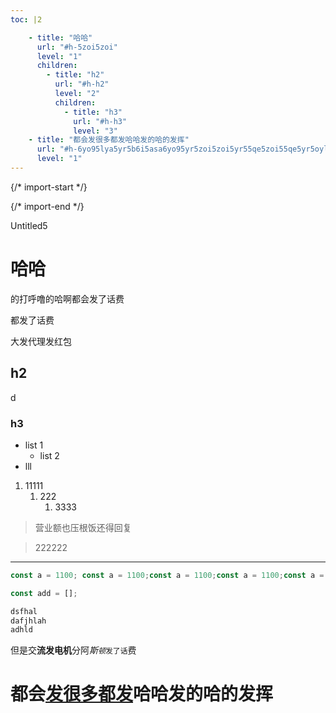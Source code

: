 ```yaml
---
toc: |2

    - title: "哈哈"
      url: "#h-5zoi5zoi"
      level: "1"
      children:
        - title: "h2"
          url: "#h-h2"
          level: "2"
          children:
            - title: "h3"
              url: "#h-h3"
              level: "3"
    - title: "都会发很多都发哈哈发的哈的发挥"
      url: "#h-6yo95lya5yr5b6i5asa6yo95yr5zoi5zoi5yr55qe5zoi55qe5yr5oyl"
      level: "1"
---
```


  {/* import-start */}
  
  {/* import-end */}
   
<STitle>
Untitled5
</STitle>

# 哈哈

的打呼噜的哈啊都会发了话费

都发了话费

大发代理发红包

## h2

d

### h3

* list 1
  * list 2
* lll

1. 11111
   1. 222
      1. 3333

> 营业额也压根饭还得回复

> 
>
> 222222

---

<SImage width="1080px" height="728px" src="https://api.codingit.cn/static/f28af75b320288696e5c8adfb598fe79/WechatIMG115043.jpeg" alt="WechatIMG115043.jpeg" title="null" caption="caption" />

<SCodeBlockTab >

<SCodeBlock language="js" focus="" filename="Universal" tabid="0">

```js
const a = 1100; const a = 1100;const a = 1100;const a = 1100;const a = 1100;const a = 1100;const a = 1100;const a = 1100;const a = 1100;const a = 1100;const a = 1100;const a = 1100;const a = 1100;const a = 1100;const a = 1100;
```
</SCodeBlock>

<SCodeBlock language="js" focus="" filename="index.js" tabid="1">

```js
const add = [];
```
</SCodeBlock>

<SCodeBlock language="javascript" focus="1,3" filename="Universal" tabid="2">

```javascript
dsfhal
dafjhlah 
adhld 
```
</SCodeBlock>



</SCodeBlockTab>

但是交**流发电机**分阿*斯`顿`*`发了话`费

# 都会<u>发很多都发</u>哈哈发的哈的发挥

<SCalloutContent>

</SCalloutContent>

<SCalloutContent>

</SCalloutContent>
